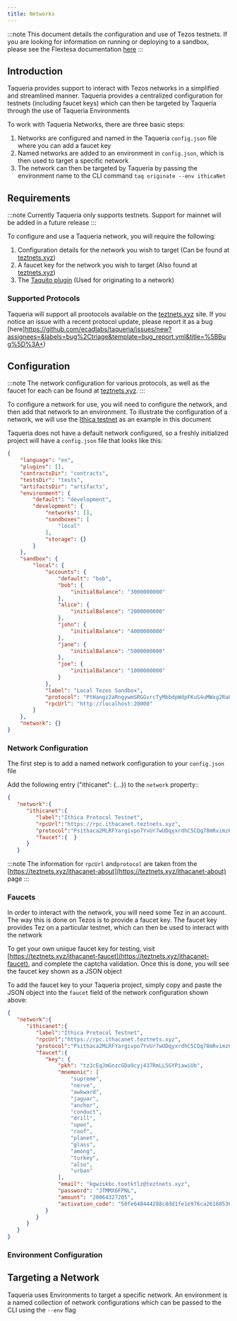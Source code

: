 ```yaml
---
title: Networks
---
```


:::note
This document details the configuration and use of Tezos testnets. If you are looking for information on running or deploying to a sandbox, please see the Flextesa documentation [here](../plugins/flextesa/flextesa.md)
:::

## Introduction

Taqueria provides support to interact with Tezos networks in a simplified and streamlined manner. Taqueria provides a centralized configuration for testnets (including faucet keys) which can then be targeted by Taqueria through the use of Taqueria Environments

To work with Taqueria Networks, there are three basic steps:
1. Networks are configured and named in the Taqueria `config.json` file where you can add a faucet key
2. Named networks are added to an environment in `config.json`, which is then used to target a specific network
3. The network can then be targeted by Taqueria by passing the environment name to the CLI command `taq originate --env ithicaNet`


## Requirements

:::note
Currently Taqueria only supports testnets. Support for mainnet will be added in a future release
:::

To configure and use a Taqueria network, you will require the following:
1. Configuration details for the network you wish to target (Can be found at [teztnets.xyz](https://teztnets.xyz/))
2. A faucet key for the network you wish to target (Also found at [teztnets.xyz](https://teztnets.xyz/))
3. The [Taquito plugin](../plugins/taquito/taquito.md) (Used for originating to a network)

### Supported Protocols

Taqueria will support all prootocols available on the [teztnets.xyz](https://teztnets.xyz/) site. If you notice an issue with a recent protocol update, please report it as a bug [here]https://github.com/ecadlabs/taqueria/issues/new?assignees=&labels=bug%2Ctriage&template=bug_report.yml&title=%5BBug%5D%3A+) 


## Configuration

:::note
The network configuration for various protocols, as well as the faucet for each can be found at [teztnets.xyz](https://teztnets.xyz/).
:::

To configure a network for use, you will need to configure the network, and then add that network to an environment. To illustrate the configuration of a network, we will use the [Ithica testnet](https://teztnets.xyz/ithica-testnet/) as an example in this document

Taqueria does not have a default network configured, so a freshly initialized project will have a `config.json` file that looks like this:
```json
{
    "language": "en",
    "plugins": [],
    "contractsDir": "contracts",
    "testsDir": "tests",
    "artifactsDir": "artifacts",
    "environment": {
        "default": "development",
        "development": {
            "networks": [],
            "sandboxes": [
                "local"
            ],
            "storage": {}
        }
    },
    "sandbox": {
        "local": {
            "accounts": {
                "default": "bob",
                "bob": {
                    "initialBalance": "3000000000"
                },
                "alice": {
                    "initialBalance": "2000000000"
                },
                "john": {
                    "initialBalance": "4000000000"
                },
                "jane": {
                    "initialBalance": "5000000000"
                },
                "joe": {
                    "initialBalance": "1000000000"
                }
            },
            "label": "Local Tezos Sandbox",
            "protocol": "PtHangz2aRngywmSRGGvrcTyMbbdpWdpFKuS4uMWxg2RaH9i1qx",
            "rpcUrl": "http://localhost:20000"
        }
    },
    "network": {}
}
```

### Network Configuration

The first step is to add a named network configuration to your `config.json` file

Add the following entry ("ithicanet": {...}) to the `network` property::
```json
{
   "network":{
      "ithicanet":{
         "label":"Ithica Protocol Testnet",
         "rpcUrl":"https://rpc.ithacanet.teztnets.xyz",
         "protocol":"Psithaca2MLRFYargivpo7YvUr7wUDqyxrdhC5CQq78mRvimz6A",
         "faucet":{  }
      }
   }
```
:::note
The information for `rpcUrl` and`protocol` are taken from the [https://teztnets.xyz/ithacanet-about](https://teztnets.xyz/ithacanet-about) page
:::

### Faucets 

In order to interact with the network, you will need some Tez in an account. The way this is done on Tezos is to provide a faucet key. The faucet key provides Tez on a particular testnet, which can then be used to interact with the network

To get your own unique faucet key for testing, visit [https://teztnets.xyz/ithacanet-faucet](https://teztnets.xyz/ithacanet-faucet), and complete the captcha validation. Once this is done, you will see the faucet key shown as a JSON object

To add the faucet key to your Taqueria project, simply copy and paste the JSON object into the `faucet` field of the network configuration shown above:
```json
{
   "network":{
      "ithicanet":{
         "label":"Ithica Protocol Testnet",
         "rpcUrl":"https://rpc.ithacanet.teztnets.xyz",
         "protocol":"Psithaca2MLRFYargivpo7YvUr7wUDqyxrdhC5CQq78mRvimz6A",
         "faucet":{
            "key": {
	            "pkh": "tz1cEqJmGnzcGDa9cyj437RmLL5GYPiawiUb",
                "mnemonic": [
                    "supreme",
                    "nerve",
                    "awkward",
                    "jaguar",
                    "anchor",
                    "conduct",
                    "drill",
                    "upon",
                    "roof",
                    "planet",
                    "glass",
                    "among",
                    "turkey",
                    "also",
                    "urban"
                ],
                "email": "kgwzskbc.tootktlz@teztnets.xyz",
                "password": "JTMMX6FPNL",
                "amount": "20064327205",
                "activation_code": "50fe648444288c8dd1fe1e976ca26160536fda97"
            }
         }
      }
   }
}
```



### Environment Configuration

## Targeting a Network

Taqueria uses Environments to target a specific network. An environment is a named collection of network configurations which can be passed to the CLI using the `--env` flag





